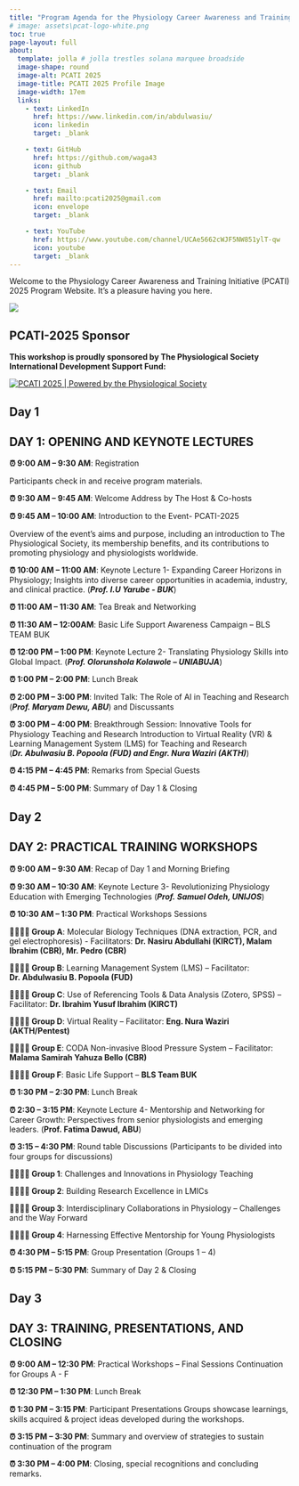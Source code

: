 ```yaml
---
title: "Program Agenda for the Physiology Career Awareness and Training Initiative 2025 (PCATI-2025)"
# image: assets\pcat-logo-white.png
toc: true
page-layout: full
about: 
  template: jolla # jolla trestles solana marquee broadside
  image-shape: round
  image-alt: PCATI 2025
  image-title: PCATI 2025 Profile Image
  image-width: 17em
  links:
    - text: LinkedIn
      href: https://www.linkedin.com/in/abdulwasiu/
      icon: linkedin
      target: _blank

    - text: GitHub
      href: https://github.com/waga43
      icon: github
      target: _blank

    - text: Email
      href: mailto:pcati2025@gmail.com
      icon: envelope
      target: _blank

    - text: YouTube
      href: https://www.youtube.com/channel/UCAe5662cWJF5NW851ylT-qw
      icon: youtube
      target: _blank
---
```


Welcome to the Physiology Career Awareness and Training Initiative (PCATI) 2025 Program Website. It's a pleasure having you here.

[![](assets\pcat-logo-white.png)](https://waga43.github.io/PCATI-2025){fig-align="center"}


::: callout-note
## PCATI-2025 Sponsor 

**This workshop is proudly sponsored by The Physiological Society International Development Support Fund:**
:::


[![PCATI 2025 \| Powered by the Physiological Society](assets\the-physiological-society-logo.png)](https://physoc.org)

<!-- {{< html "https://www.physoc.org/" height="500px" width="500px" >}} -->

## Day 1
::: {.callout-note collapse="true"}
## DAY 1: OPENING AND KEYNOTE LECTURES

**⏰ 9:00 AM – 9:30 AM**: Registration 

Participants check in and receive program materials.

**⏰ 9:30 AM – 9:45 AM**: Welcome Address by The Host & Co-hosts

**⏰ 9:45 AM – 10:00 AM**: Introduction to the Event- PCATI-2025

Overview of the event’s aims and purpose, including an introduction to The Physiological Society, its membership benefits, and its contributions to promoting physiology and physiologists worldwide.

**⏰ 10:00 AM – 11:00 AM**: Keynote Lecture 1- Expanding Career Horizons in Physiology; Insights into diverse career opportunities in academia, industry, and clinical practice. (***Prof. I.U Yarube - BUK***)

**⏰ 11:00 AM – 11:30 AM**: Tea Break and Networking

**⏰ 11:30 AM – 12:00AM**: Basic Life Support Awareness Campaign – BLS TEAM BUK

**⏰ 12:00 PM – 1:00 PM**: Keynote Lecture 2- Translating Physiology Skills into Global Impact. (***Prof. Olorunshola Kolawole – UNIABUJA***)

**⏰ 1:00 PM – 2:00 PM**: Lunch Break

**⏰ 2:00 PM – 3:00 PM**: Invited Talk: The Role of AI in Teaching and Research (***Prof. Maryam Dewu, ABU***) and Discussants

**⏰ 3:00 PM – 4:00 PM**: Breakthrough Session: Innovative Tools for Physiology Teaching and Research Introduction to Virtual Reality (VR) & Learning Management System (LMS) for Teaching and Research (***Dr. Abulwasiu B. Popoola (FUD) and Engr. Nura Waziri (AKTH)***) 

**⏰ 4:15 PM – 4:45 PM**: Remarks from Special Guests

**⏰ 4:45 PM – 5:00 PM**: Summary of Day 1 & Closing
:::

## Day 2
::: {.callout-tip collapse="true"}
## DAY 2: PRACTICAL TRAINING WORKSHOPS

**⏰ 9:00 AM – 9:30 AM**: Recap of Day 1 and Morning Briefing

**⏰ 9:30 AM – 10:30 AM**: Keynote Lecture 3- Revolutionizing Physiology Education with Emerging Technologies (***Prof. Samuel Odeh, UNIJOS***)

**⏰ 10:30 AM – 1:30 PM**: Practical Workshops Sessions

**👨‍👩‍👦‍👦 Group A**: Molecular Biology Techniques (DNA extraction, PCR, and gel electrophoresis) - Facilitators: **Dr. Nasiru Abdullahi (KIRCT), Malam Ibrahim (CBR), Mr. Pedro (CBR)**

**👨‍👩‍👦‍👦 Group B**: Learning Management System (LMS) – Facilitator: **Dr. Abdulwasiu B. Popoola (FUD)**

**👨‍👩‍👦‍👦 Group C**: Use of Referencing Tools & Data Analysis (Zotero, SPSS) – Facilitator: **Dr. Ibrahim Yusuf Ibrahim (KIRCT)**

**👨‍👩‍👦‍👦 Group D**: Virtual Reality – Facilitator: **Eng. Nura Waziri (AKTH/Pentest)**

**👨‍👩‍👦‍👦 Group E**: CODA Non-invasive Blood Pressure System – Facilitator: **Malama Samirah Yahuza Bello (CBR)**

**👨‍👩‍👦‍👦 Group F**: Basic Life Support – **BLS Team BUK**

**⏰ 1:30 PM – 2:30 PM**: Lunch Break

**⏰ 2:30 – 3:15 PM**: Keynote Lecture 4- Mentorship and Networking for Career Growth: Perspectives from senior physiologists and emerging leaders. (**Prof. Fatima Dawud, ABU**) 

**⏰ 3:15 – 4:30 PM**: Round table Discussions (Participants to be divided into four groups for discussions)

**👨‍👩‍👦‍👦 Group 1**: Challenges and Innovations in Physiology Teaching

**👨‍👩‍👦‍👦 Group 2**: Building Research Excellence in LMICs

**👨‍👩‍👦‍👦 Group 3**: Interdisciplinary Collaborations in Physiology – Challenges and the Way Forward

**👨‍👩‍👦‍👦 Group 4**: Harnessing Effective Mentorship for Young Physiologists

**⏰ 4:30 PM – 5:15 PM**: Group Presentation (Groups 1 – 4)

**⏰ 5:15 PM – 5:30 PM**: Summary of Day 2 & Closing
:::

## Day 3
::: {.callout-note collapse="true"}
## DAY 3: TRAINING, PRESENTATIONS, AND CLOSING

**⏰ 9:00 AM – 12:30 PM**: Practical Workshops – Final Sessions Continuation for Groups A - F

**⏰ 12:30 PM – 1:30 PM**: Lunch Break

**⏰ 1:30 PM – 3:15 PM**: Participant Presentations
	Groups showcase learnings, skills acquired & project ideas developed during the workshops.
    
**⏰ 3:15 PM – 3:30 PM**: Summary and overview of strategies to sustain continuation of the program 

**⏰ 3:30 PM – 4:00 PM**: Closing, special recognitions and concluding remarks.
:::


```{=html}
<script async data-uid="d50aa5484f" src="https://edutechtainment.kit.com/d50aa5484f/index.js"></script>
```